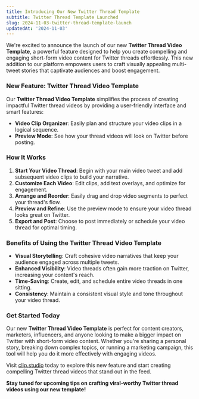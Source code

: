 ```yaml
---
title: Introducing Our New Twitter Thread Template
subtitle: Twitter Thread Template Launched
slug: 2024-11-03-twitter-thread-template-launch
updatedAt: '2024-11-03'
---
```


We're excited to announce the launch of our new **Twitter Thread Video Template**, a powerful feature designed to help you create compelling and engaging short-form video content for Twitter threads effortlessly. This new addition to our platform empowers users to craft visually appealing multi-tweet stories that captivate audiences and boost engagement.

### **New Feature: Twitter Thread Video Template**

Our **Twitter Thread Video Template** simplifies the process of creating impactful Twitter thread videos by providing a user-friendly interface and smart features:

- **Video Clip Organizer**: Easily plan and structure your video clips in a logical sequence.
- **Preview Mode**: See how your thread videos will look on Twitter before posting.

### **How It Works**

1. **Start Your Video Thread**: Begin with your main video tweet and add subsequent video clips to build your narrative.
2. **Customize Each Video**: Edit clips, add text overlays, and optimize for engagement.
3. **Arrange and Reorder**: Easily drag and drop video segments to perfect your thread's flow.
4. **Preview and Refine**: Use the preview mode to ensure your video thread looks great on Twitter.
5. **Export and Post**: Choose to post immediately or schedule your video thread for optimal timing.

### **Benefits of Using the Twitter Thread Video Template**

- **Visual Storytelling**: Craft cohesive video narratives that keep your audience engaged across multiple tweets.
- **Enhanced Visibility**: Video threads often gain more traction on Twitter, increasing your content's reach.
- **Time-Saving**: Create, edit, and schedule entire video threads in one sitting.
- **Consistency**: Maintain a consistent visual style and tone throughout your video thread.

### **Get Started Today**

Our new **Twitter Thread Video Template** is perfect for content creators, marketers, influencers, and anyone looking to make a bigger impact on Twitter with short-form video content. Whether you're sharing a personal story, breaking down complex topics, or running a marketing campaign, this tool will help you do it more effectively with engaging videos.

Visit [clip.studio](https://clip.studio) today to explore this new feature and start creating compelling Twitter thread videos that stand out in the feed.

**Stay tuned for upcoming tips on crafting viral-worthy Twitter thread videos using our new template!**
